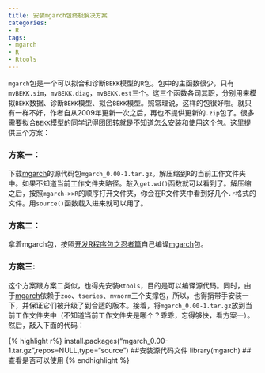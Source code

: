 ```yaml
---
title: 安装mgarch包终极解决方案
categories:
- R
tags:
- mgarch
- R
- Rtools
---
```


`mgarch`包是一个可以拟合和诊断`BEKK`模型的`R`包。包中的主函数很少，只有`mvBEKK.sim`，`mvBEKK.diag`，`mvBEKK.est`三个。这三个函数各司其职，分别用来模拟`BEKK`数据、诊断`BEKK`模型、拟合`BEKK`模型。照常理说，这样的包很好啦。就只有一样不好，作者自从2009年更新一次之后，再也不提供更新的`.zip`包了。很多需要拟合`BEKK`模型的同学记得团团转就是不知道怎么安装和使用这个包。这里提供三个方案：

### 方案一：

下载[mgarch](http://sourceforge.net/projects/mgarch/?source=directory)的源代码包`mgarch_0.00-1.tar.gz`。解压缩到`R`的当前工作文件夹中。如果不知道当前工作文件夹路径。敲入`get.wd()`函数就可以看到了。解压缩之后，按照`mgarch->>R`的顺序打开文件夹，你会在R文件夹中看到好几个`.r`格式的文件。用`source()`函数载入进来就可以用了。

### 方案二：

拿着mgarch包，按照[开发R程序包之忍者篇](http://cos.name/2011/05/write-r-packages-like-a-ninja/‎)自己编译[mgarch](http://sourceforge.net/projects/mgarch/?source=directory)包。

### 方案三:

这个方案跟方案二类似，也得先安装`Rtools`，目的是可以编译源代码。同时，由于[mgarch](http://sourceforge.net/projects/mgarch/?source=directory)依赖于`zoo`、`tseries`、`mvnorm`三个支撑包，所以，也得捎带手安装一下，并保证它们被升级了到合适的版本。接着，将`mgarch_0.00-1.tar.gz`放到当前工作文件夹中（不知道当前工作文件夹是哪个？乖乖，忘得够快，看方案一）。然后，敲入下面的代码：

{% highlight r%}
install.packages("mgarch_0.00-1.tar.gz",repos=NULL,type="source")  ##安装源代码文件
library(mgarch)   ##查看是否可以使用
{% endhighlight %}
